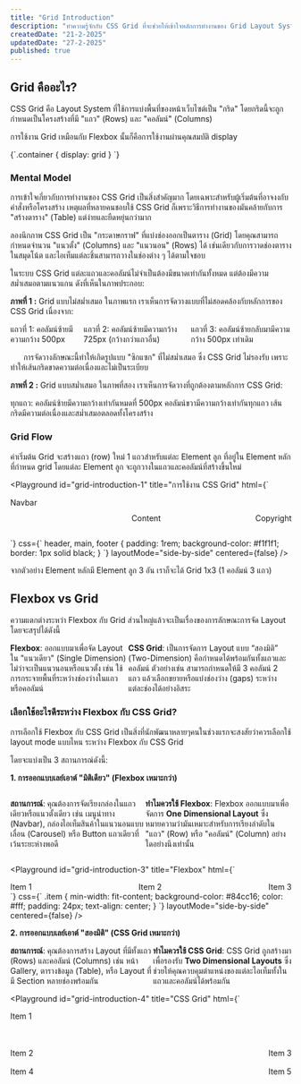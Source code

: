 ```yaml
---
title: "Grid Introduction"
description: "ทำความรู้จักกับ CSS Grid ที่จะช่วยให้เข้าใจหลักการทำงานของ Grid Layout System และความแตกต่างระหว่าง Flexbox กับ Grid"
createdDate: "21-2-2025"
updatedDate: "27-2-2025"
published: true
---
```


## Grid คืออะไร?

CSS Grid คือ Layout System ที่ใช้การแบ่งพื้นที่ของหน้าเว็บไซต์เป็น "กริด" โดยกริดนี้จะถูกกำหนดเป็นโครงสร้างที่มี "แถว" (Rows) และ "คอลัมน์" (Columns)

การใช้งาน Grid เหมือนกับ Flexbox นั้นก็คือการใช้งานผ่านคุณสมบัติ display

<CodeBlock>
  {`.container {
	    display: grid
}
`}
</CodeBlock>

### Mental Model

การเข้าใจเกี่ยวกับการทำงานของ CSS Grid เป็นสิ่งสำคัญมาก โดยเฉพาะสำหรับผู้เริ่มต้นที่อาจงงกับคำสั่งหรือโครงสร้าง เหตุผลที่หลายคนชอบใช้ CSS Grid ก็เพราะวิธีการทำงานของมันคล้ายกับการ "สร้างตาราง" (Table) แต่ง่ายและยืดหยุ่นกว่ามาก

ลองนึกภาพ CSS Grid เป็น "กระดาษกราฟ" ที่แบ่งช่องออกเป็นตาราง (Grid) โดยคุณสามารถกำหนดจำนวน "แนวตั้ง" (Columns) และ "แนวนอน" (Rows) ได้ เช่นเดียวกับการวาดช่องตารางในสมุดโน้ต และไอเท็มแต่ละชิ้นสามารถวางในช่องต่าง ๆ ได้ตามใจชอบ

ในระบบ CSS Grid แต่ละแถวและคอลัมน์ไม่จำเป็นต้องมีขนาดเท่ากันทั้งหมด แต่ต้องมีความสม่ำเสมอตามแนวแกน ดังที่เห็นในภาพประกอบ:

<ImageCompare
  firstImage="/images/content/grid/invalid-grid.png"
  firstImageLabel="Grid ที่ไม่ถูกต้อง"
  firstImageAlt="รูป Grid ที่ไม่สม่ำเสมอ"
  secondImage="/images/content/grid/valid-grid.png"
  secondImageLabel="Grid ที่ถูกต้อง"
  secondImageAlt="รูป Grid ที่สม่ำเสมอ"
/>

**ภาพที่ 1 :** Grid แบบไม่สม่ำเสมอ
ในภาพแรก เราเห็นการจัดวางแบบที่ไม่สอดคล้องกับหลักการของ CSS Grid เนื่องจาก:

- แถวที่ 1: คอลัมน์ซ้ายมีความกว้าง 500px
- แถวที่ 2: คอลัมน์ซ้ายมีความกว้าง 725px (กว้างกว่าแถวอื่น)
- แถวที่ 3: คอลัมน์ซ้ายกลับมามีความกว้าง 500px เท่าเดิม

&nbsp;&nbsp;&nbsp;&nbsp;&nbsp;&nbsp;การจัดวางลักษณะนี้ทำให้เกิดรูปแบบ "ซิกแซก" ที่ไม่สม่ำเสมอ ซึ่ง CSS Grid ไม่รองรับ เพราะทำให้เส้นกริดขาดความต่อเนื่องและไม่เป็นระเบียบ

**ภาพที่ 2 :** Grid แบบสม่ำเสมอ
ในภาพที่สอง เราเห็นการจัดวางที่ถูกต้องตามหลักการ CSS Grid:

ทุกแถว: คอลัมน์ซ้ายมีความกว้างเท่ากันหมดที่ 500px
คอลัมน์ขวามีความกว้างเท่ากันทุกแถว
เส้นกริดมีความต่อเนื่องและสม่ำเสมอตลอดทั้งโครงสร้าง

### Grid Flow

ค่าเริ่มต้น Grid จะสร้างแถว (row) ใหม่ 1 แถวสำหรับแต่ละ Element ลูก ที่อยู่ใน Element หลักที่กำหนด grid โดยแต่ละ Element ลูก จะถูกวางในแถวและคอลัมน์ที่สร้างขึ้นใหม่

<Playground
  id="grid-introduction-1"
  title="การใช้งาน CSS Grid"
  html={`
<style>
	  .container {
	      display: grid;
	  }
</style>
<div class="container">
    <header>Navbar</header>
    <main>Content</main>
    <footer>Copyright</footer>
</div>
`}
  css={`
    header,
    main,
    footer {
      padding: 1rem;
      background-color: #f1f1f1;
      border: 1px solid black;
    }
  `}
  layoutMode="side-by-side"
  centered={false}
/>

จากตัวอย่าง Element หลักมี Element ลูก 3 อัน เราก็จะได้ Grid 1x3 (1 คอลัมน์ 3 แถว)

## Flexbox vs Grid

ความแตกต่างระหว่า Flexbox กับ Grid ส่วนใหญ่แล้วจะเป็นเรื่องของการลักษณะการจัด Layout โดยจะสรุปได้ดังนี้

- **Flexbox**: ออกแบบมาเพื่อจัด Layout ใน "แนวเดียว" (Single Dimension) ไม่ว่าจะเป็นแนวนอนหรือแนวตั้ง เช่น ใช้การกระจายพื้นที่ระหว่างช่องว่างในแถวหรือคอลัมน์
- **CSS Grid**: เป็นการจัดการ Layout แบบ “สองมิติ” (Two-Dimension) คือกำหนดได้พร้อมกันทั้งแถวและคอลัมน์ ตัวอย่างเช่น สามารถกำหนดให้มี 3 คอลัมน์ 2 แถว แล้วเลือกขยายหรือแบ่งช่องว่าง (gaps) ระหว่างแต่ละช่องได้อย่างอิสระ

### เลือกใช้อะไรดีระหว่าง Flexbox กับ CSS Grid?

การเลือกใช้ Flexbox กับ CSS Grid เป็นสิ่งที่นักพัฒนาหลายๆคนในช่วงแรกจะสงสัยว่าควรเลือกใช้ layout mode แบบไหน ระหว่าง Flexbox กับ CSS Grid

โดยจะแบ่งเป็น 3 สถานการณ์ดังนี้:

**1. การออกแบบเลย์เอาต์ "มิติเดียว" (Flexbox เหมาะกว่า)**

- **สถานการณ์**: คุณต้องการจัดเรียงกล่องในแถวเดียวหรือแนวตั้งเดียว เช่น เมนูนำทาง (Navbar), กล่องไอเท็มสินค้าในแนวนอนแบบเลื่อน (Carousel) หรือ Button แถวเดียวที่เว้นระยะห่างพอดี

- **ทำไมควรใช้ Flexbox**: Flexbox ออกแบบมาเพื่อจัดการ **One Dimensional Layout** ซึ่งหมายความว่ามันเหมาะสำหรับการเรียงลำดับใน "แถว" (Row) หรือ "คอลัมน์" (Column) อย่างใดอย่างนึงเท่านั้น

<Playground
  id="grid-introduction-3"
  title="Flexbox"
  html={`
<style>
    .container {  
        display: flex; 
        justify-content: space-between;   
        align-items: center;   
        gap: 16px;    
    }

    @media (max-width: 300px) {
        .container {
            flex-direction: column;
        }
    }

</style>
<div class="container">
    <div class="item">Item 1</div>
    <div class="item">Item 2</div>
    <div class="item">Item 3</div>
</div>
`}
  css={`
    .item {
        min-width: fit-content;
        background-color: #84cc16;  
        color: #fff;  
        padding: 24px;   
        text-align: center;  
    }
  `}
  layoutMode="side-by-side"
  centered={false}
/>

**2. การออกแบบเลย์เอาต์ "สองมิติ" (CSS Grid เหมาะกว่า)**

- **สถานการณ์**: คุณต้องการสร้าง Layout ที่มีทั้งแถว (Rows) และคอลัมน์ (Columns) เช่น หน้า Gallery, ตารางข้อมูล (Table), หรือ Layout ที่มี Section หลายช่องพร้อมกัน
- **ทำไมควรใช้ CSS Grid**: CSS Grid ถูกสร้างมาเพื่อรองรับ **Two Dimensional Layouts** ซึ่งช่วยให้คุณควบคุมตำแหน่งของแต่ละไอเท็มทั้งในแถวและคอลัมน์ได้พร้อมกัน

<Playground
  id="grid-introduction-4"
  title="CSS Grid"
  html={`
<style>
    .grid-container {  
        display: grid;  
        grid-template-columns: 1fr 1fr;   
        grid-template-rows: auto;        
        gap: 16px;                       
}

    .item:nth-child(1) {
        grid-column: 1 / 3;
    }

    @media (max-width: 300px) {
        .grid-container {
            grid-template-columns: 1fr;
        }

        .item:nth-child(1) {
        grid-column: 1 / 2;
        }
    }

</style>
<div class="grid-container">
    <div class="item">Item 1</div>
    <div class="item">Item 2</div>
    <div class="item">Item 3</div>
    <div class="item">Item 4</div>
    <div class="item">Item 5</div>
</div>

`}
  css={`
.item {
min-width: fit-content;
background-color: #84cc16;  
 color: #fff;  
 padding: 24px;  
 text-align: center;  
 }
`}
layoutMode="side-by-side"
centered={false}
/>

**3. การใช้ทั้ง Flexbox และ CSS Grid ร่วมกัน**

บางกรณีอาจจะต้องใช้ Flexbox กับ CSS Grid ร่วมกันในเว็บไซต์เดียวกัน ตัวอย่างเช่น:

- ใช้ Grid สร้าง Layout หลัก (เช่น Header, Sidebar, Main Content, Footer)
- ใช้ Flexbox ในการจัดองค์ประกอบย่อย (เช่น จัดเรียงไอคอนใน Navbar หรือปุ่มภายใน Footer)

<Playground
  id="grid-introduction-5"
  title="การใช้ Flexbox และ CSS Grid ร่วมกัน"
  html={`
<style>
    .grid-container {  
        display: grid;  
        grid-template-columns: 1fr; 
        grid-template-rows: 50px auto 1fr 50px;  
        height: 100%;
    }
    ul {
        display: flex;
        justify-content: space-evenly;
        list-style-type: none;
        padding: 0;
    }
    @media (max-width: 300px) {
        ul {
            flex-direction: column;
            align-items: center;
        }
    }
</style>
<div class="grid-container">
    <header>Header</header>
    <nav>
      <ul>
        <li>Home</li>
        <li>About</li>
        <li>Contact</li>
      </ul>
    </nav>
    <main>Main Content</main>
    <footer>Footer</footer>
</div>

`}
  css={`
body,html {
height: 100%;
}

header, nav, main, footer {
border: 2px solid var(--border-color);
background: var(--background-color);
}

header {
--border-color: red;
--background-color: lightcoral;
}

nav {
--border-color: blue;
--background-color: lightblue;
}

main {
--border-color: green;
--background-color: lightgreen;
}

footer {
--border-color: purple;
--background-color: lightpink;
}

.item {
min-width: fit-content;
background-color: #84cc16;  
 color: #fff;  
 padding: 24px;  
 text-align: center;  
 }
`}
layoutMode="side-by-side"
centered={false}
/>
